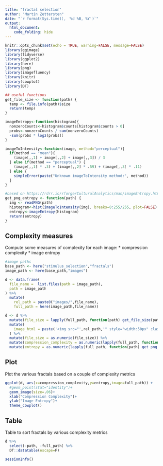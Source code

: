 ```yaml
---
title: "fractal selection"
author: "Martin Zettersten"
date: "`r format(Sys.time(), '%d %B, %Y')`"
output:
  html_document:
    code_folding: hide
---
```


```r
knitr::opts_chunk$set(echo = TRUE, warning=FALSE, message=FALSE)
library(ggimage)
library(tidyverse)
library(ggplot2)
library(here)
library(png)
library(imagefluency)
library(knitr)
library(cowplot)
library(DT)
```



```r
## useful functions
get_file_size <- function(path) {
  temp <- file.info(path)$size
  return(temp)
}

imageEntropy<-function(histogram){
  nonzeroCounts<-histogram$counts[histogram$counts > 0]
  probs<-nonzeroCounts / sum(nonzeroCounts)
  -sum(probs * log2(probs))
}

imageToIntensity<-function(image, method="perceptual"){
  if(method == "mean"){
    (image[,,1] + image[,,2] + image[,,3]) / 3
  } else if(method == "perceptual") {
    (image[,,1] * .3) + (image[,,2] * .59) + (image[,,3] * .11)
  } else {
    simpleError(paste("Unknown imageToIntensity method:", method))
  }
}

#based on https://rdrr.io/rforge/CulturalAnalytics/man/imageEntropy.html
get_png_entropy <- function(path) {
  img <- readPNG(path)
  histogram<-hist(imageToIntensity(img), breaks=0:255/255, plot=FALSE)
  entropy<-imageEntropy(histogram)
  return(entropy)
}
```

## Complexity measures

Compute some measures of complexity for each image:
* compression complexity
* image entropy

```r
#image paths
base_path <- here("stimulus_selection","fractals")
image_path <- here(base_path,"images")

d <- data.frame(
  file_name =  list.files(path = image_path),
  path = image_path
) %>%
  mutate(
    rel_path = paste0("images/",file_name),
    full_path = here(image_path,file_name))

d <- d %>%
  mutate(file_size = lapply(full_path, function(path) get_file_size(path))) %>%
  mutate(
    image_html = paste('<img src="',rel_path,'" style="width:50px" class="center"></image>',sep="")
  ) %>%
  mutate(file_size = as.numeric(file_size)) %>%
  mutate(compression_complexity = as.numeric(lapply(full_path, function(path) img_complexity(path)))) %>%
  mutate(entropy = as.numeric(lapply(full_path, function(path) get_png_entropy(path))))
```

## Plot

Plot the various fractals based on a couple of complexity metrics

```r
ggplot(d, aes(x=compression_complexity,y=entropy,image=full_path)) +
  #geom_point(stat="identity")+
  geom_image(size=.06)+
  xlab("Compression Complexity")+
  ylab("Image Entropy")+
  theme_cowplot()
```

## Table

Table to sort fractals by various complexity metrics

```r
d %>%
  select(-path, -full_path) %>%
  DT::datatable(escape=F)
```

```r
sessionInfo()
```

